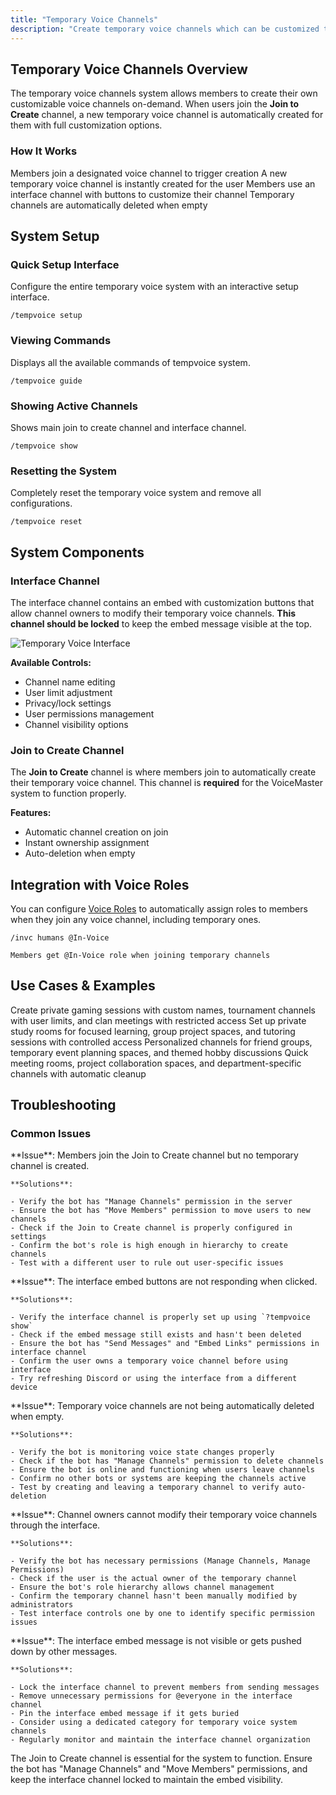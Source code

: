 ```yaml
---
title: "Temporary Voice Channels"
description: "Create temporary voice channels which can be customized to your liking. The interface channel contains an embed with buttons that allow members to customize their temporary voice channel, while the Join to Create channel automatically generates new channels."
---
```


## Temporary Voice Channels Overview

The temporary voice channels system allows members to create their own customizable voice channels on-demand. When users join the **Join to Create** channel, a new temporary voice channel is automatically created for them with full customization options.

### How It Works

<Steps>
  <Step title="Join to Create">
    Members join a designated voice channel to trigger creation
  </Step>
  <Step title="Auto-Creation">
    A new temporary voice channel is instantly created for the user
  </Step>
  <Step title="Interface Control">
    Members use an interface channel with buttons to customize their channel
  </Step>
  <Step title="Auto-Deletion">
    Temporary channels are automatically deleted when empty
  </Step>
</Steps>

## System Setup

### Quick Setup Interface

Configure the entire temporary voice system with an interactive setup interface.

```Unspecified Example
/tempvoice setup
```

### Viewing Commands

Displays all the available commands of tempvoice system.

```Unspecified Example
/tempvoice guide
```

### Showing Active Channels

Shows main join to create channel and interface channel.

```Unspecified Example
/tempvoice show
```

### Resetting the System

Completely reset the temporary voice system and remove all configurations.

```Unspecified Example
/tempvoice reset
```

## System Components

### Interface Channel

The interface channel contains an embed with customization buttons that allow channel owners to modify their temporary voice channels. **This channel should be locked** to keep the embed message visible at the top.

<Frame>
  <img
    src="/images/tempvoiceinterface.png"
    style={{ width:"100%" }}
    className="mx-auto"
    alt="Temporary Voice Interface"
    title=""
  />
</Frame>

**Available Controls:**

- Channel name editing
- User limit adjustment
- Privacy/lock settings
- User permissions management
- Channel visibility options

### Join to Create Channel

The **Join to Create** channel is where members join to automatically create their temporary voice channel. This channel is **required** for the VoiceMaster system to function properly.

**Features:**

- Automatic channel creation on join
- Instant ownership assignment
- Auto-deletion when empty

## Integration with Voice Roles

You can configure [Voice Roles](/serverconfig/roles/voicerole) to automatically assign roles to members when they join any voice channel, including temporary ones.

<CodeGroup>

```Unspecified Voice Roles Setup
/invc humans @In-Voice
```


```Unspecified Result
Members get @In-Voice role when joining temporary channels
```

</CodeGroup>

## Use Cases & Examples

<CardGroup cols={2}>
  <Card title="Gaming Communities">
    Create private gaming sessions with custom names, tournament channels with user limits, and clan meetings with restricted access
  </Card>
  <Card title="Study Groups">
    Set up private study rooms for focused learning, group project spaces, and tutoring sessions with controlled access
  </Card>
  <Card title="Social Hangouts">
    Personalized channels for friend groups, temporary event planning spaces, and themed hobby discussions
  </Card>
  <Card title="Professional Teams">
    Quick meeting rooms, project collaboration spaces, and department-specific channels with automatic cleanup
  </Card>
</CardGroup>

## Troubleshooting

### Common Issues

<AccordionGroup>
  <Accordion title="Channels not creating - Join to Create not working">
    **Issue**: Members join the Join to Create channel but no temporary channel is created.

    **Solutions**:

    - Verify the bot has "Manage Channels" permission in the server
    - Ensure the bot has "Move Members" permission to move users to new channels
    - Check if the Join to Create channel is properly configured in settings
    - Confirm the bot's role is high enough in hierarchy to create channels
    - Test with a different user to rule out user-specific issues
  </Accordion>
  <Accordion title="Interface not responding - Buttons not working">
    **Issue**: The interface embed buttons are not responding when clicked.

    **Solutions**:

    - Verify the interface channel is properly set up using `?tempvoice show`
    - Check if the embed message still exists and hasn't been deleted
    - Ensure the bot has "Send Messages" and "Embed Links" permissions in interface channel
    - Confirm the user owns a temporary voice channel before using interface
    - Try refreshing Discord or using the interface from a different device
  </Accordion>
  <Accordion title="Channels not deleting - Empty channels remain">
    **Issue**: Temporary voice channels are not being automatically deleted when empty.

    **Solutions**:

    - Verify the bot is monitoring voice state changes properly
    - Check if the bot has "Manage Channels" permission to delete channels
    - Ensure the bot is online and functioning when users leave channels
    - Confirm no other bots or systems are keeping the channels active
    - Test by creating and leaving a temporary channel to verify auto-deletion
  </Accordion>
  <Accordion title="Permission errors - Users can't customize channels">
    **Issue**: Channel owners cannot modify their temporary voice channels through the interface.

    **Solutions**:

    - Verify the bot has necessary permissions (Manage Channels, Manage Permissions)
    - Check if the user is the actual owner of the temporary channel
    - Ensure the bot's role hierarchy allows channel management
    - Confirm the temporary channel hasn't been manually modified by administrators
    - Test interface controls one by one to identify specific permission issues
  </Accordion>
  <Accordion title="Interface channel issues - Embed getting buried or deleted">
    **Issue**: The interface embed message is not visible or gets pushed down by other messages.

    **Solutions**:

    - Lock the interface channel to prevent members from sending messages
    - Remove unnecessary permissions for @everyone in the interface channel
    - Pin the interface embed message if it gets buried
    - Consider using a dedicated category for temporary voice system channels
    - Regularly monitor and maintain the interface channel organization
  </Accordion>
</AccordionGroup>

<Warning>
  The Join to Create channel is essential for the system to function. Ensure the bot has "Manage Channels" and "Move Members" permissions, and keep the interface channel locked to maintain the embed visibility.
</Warning>